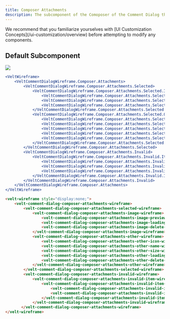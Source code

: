 ```yaml
---
title: Composer Attachments
description: The subcomponent of the Comoposer of the Comment Dialog that is used to show attachments on a Comment that has been composed but hasn't been sent yet.
---
```


<Note>
We recommend that you familiarize yourselves with [UI Customization Concepts](/ui-customization/overview) before attempting to modify any components.
</Note>

## Default Subcomponent
![](/images/customization/composer-attachments.png)

<RequestExample>

```jsx React / Next.js
<VeltWireframe>
    <VeltCommentDialogWireframe.Composer.Attachments>
        <VeltCommentDialogWireframe.Composer.Attachments.Selected>
            <VeltCommentDialogWireframe.Composer.Attachments.Selected.Image>
                <VeltCommentDialogWireframe.Composer.Attachments.Selected.Image.Preview />
                <VeltCommentDialogWireframe.Composer.Attachments.Selected.Image.Loading />
                <VeltCommentDialogWireframe.Composer.Attachments.Selected.Image.Delete />
            </VeltCommentDialogWireframe.Composer.Attachments.Selected.Image>
            <VeltCommentDialogWireframe.Composer.Attachments.Selected.Other>
                <VeltCommentDialogWireframe.Composer.Attachments.Selected.Other.Icon />
                <VeltCommentDialogWireframe.Composer.Attachments.Selected.Other.Name />
                <VeltCommentDialogWireframe.Composer.Attachments.Selected.Other.Size />
                <VeltCommentDialogWireframe.Composer.Attachments.Selected.Other.Loading />
                <VeltCommentDialogWireframe.Composer.Attachments.Selected.Other.Delete />
            </VeltCommentDialogWireframe.Composer.Attachments.Selected.Other>
        </VeltCommentDialogWireframe.Composer.Attachments.Selected>
        <VeltCommentDialogWireframe.Composer.Attachments.Invalid>
            <VeltCommentDialogWireframe.Composer.Attachments.Invalid.Item>
                <VeltCommentDialogWireframe.Composer.Attachments.Invalid.Item.Preview />
                <VeltCommentDialogWireframe.Composer.Attachments.Invalid.Item.Message />
                <VeltCommentDialogWireframe.Composer.Attachments.Invalid.Item.Delete />
            </VeltCommentDialogWireframe.Composer.Attachments.Invalid.Item>
        </VeltCommentDialogWireframe.Composer.Attachments.Invalid>
    </VeltCommentDialogWireframe.Composer.Attachments>
</VeltWireframe>
```


```HTML HTML
<velt-wireframe style="display:none;">
    <velt-comment-dialog-composer-attachments-wireframe>
        <velt-comment-dialog-composer-attachments-selected-wireframe>
            <velt-comment-dialog-composer-attachments-image-wireframe>
                <velt-comment-dialog-composer-attachments-image-preview-wireframe></velt-comment-dialog-composer-attachments-image-preview-wireframe>
                <velt-comment-dialog-composer-attachments-image-loading-wireframe></velt-comment-dialog-composer-attachments-image-loading-wireframe>
                <velt-comment-dialog-composer-attachments-image-delete-wireframe></velt-comment-dialog-composer-attachments-image-delete-wireframe>
            </velt-comment-dialog-composer-attachments-image-wireframe>
            <velt-comment-dialog-composer-attachments-other-wireframe>
                <velt-comment-dialog-composer-attachments-other-icon-wireframe></velt-comment-dialog-composer-attachments-other-icon-wireframe>
                <velt-comment-dialog-composer-attachments-other-name-wireframe></velt-comment-dialog-composer-attachments-other-name-wireframe>
                <velt-comment-dialog-composer-attachments-other-size-wireframe></velt-comment-dialog-composer-attachments-other-size-wireframe>
                <velt-comment-dialog-composer-attachments-other-loading-wireframe></velt-comment-dialog-composer-attachments-other-loading-wireframe>
                <velt-comment-dialog-composer-attachments-other-delete-wireframe></velt-comment-dialog-composer-attachments-other-delete-wireframe>
            </velt-comment-dialog-composer-attachments-other-wireframe>
        </velt-comment-dialog-composer-attachments-selected-wireframe>
        <velt-comment-dialog-composer-attachments-invalid-wireframe>
            <velt-comment-dialog-composer-attachments-invalid-item-wireframe>
                <velt-comment-dialog-composer-attachments-invalid-item-preview-wireframe></velt-comment-dialog-composer-attachments-invalid-item-preview-wireframe>
                    <velt-comment-dialog-composer-attachments-invalid-item-message-wireframe></velt-comment-dialog-composer-attachments-invalid-item-message-wireframe>
                    <velt-comment-dialog-composer-attachments-invalid-item-delete-wireframe></velt-comment-dialog-composer-attachments-invalid-item-delete-wireframe>
                </velt-comment-dialog-composer-attachments-invalid-item-wireframe>
            </velt-comment-dialog-composer-attachments-invalid-wireframe>
       </velt-comment-dialog-composer-attachments-wireframe>
</velt-wireframe>
```
</RequestExample>

